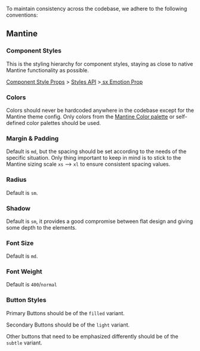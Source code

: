 To maintain consistency across the codebase, we adhere to the following conventions:

## Mantine

### Component Styles

This is the styling hierarchy for component styles, staying as close to native Mantine functionality as possible.

[Component Style Props](https://mantine.dev/styles/style-props/) > [Styles API](https://mantine.dev/styles/styles-api/) >[ sx Emotion Prop](https://mantine.dev/styles/sx/)

### Colors

Colors should never be hardcoded anywhere in the codebase except for the Mantine theme config. 
Only colors from the [Mantine Color palette](https://yeun.github.io/open-color/) or self-defined color palettes should be used.

### Margin & Padding

Default is `md`, but the spacing should be set according to the needs of the specific situation.
Only thing important to keep in mind is to stick to the Mantine sizing scale `xs` --> `xl` to ensure consistent spacing values.

### Radius

Default is `sm`.

### Shadow

Default is `sm`, it provides a good compromise between flat design and giving some depth to the elements.

### Font Size

Default is `md`.

### Font Weight

Default is `400`/`normal`

### Button Styles

Primary Buttons should be of the `filled` variant.

Secondary Buttons should be of the `light` variant.

Other buttons that need to be emphasized differently should be of the `subtle` variant.
